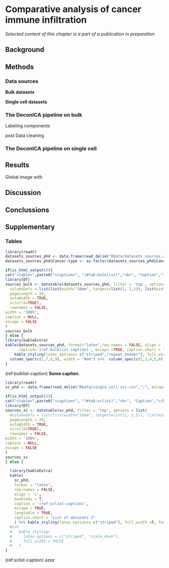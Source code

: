 # Comparative analysis of cancer immune infiltration {#results}



*Selected content of this chapter is a part of a publication in preparation*

## Background 



## Methods 

### Data sources

**Bulk datasets**



**Single cell datasets**


### The DeconICA pipeline on bulk



Labeling components 

post Data cleaning 

### The DeconICA pipeline on single cell



## Results 

Global image with 

## Discussion

## Conclussions 


## Supplementary

### Tables 
```r
library(readr)
datasets_sources_phd <- data.frame(read_delim("RData/datasets_sources.csv",";", escape_double = FALSE, trim_ws = TRUE))
datasets_sources_phd$Cancer.type <- as.factor(datasets_sources_phd$Cancer.type)

```
```r
if(is_html_output()){
cat("<table>",paste0("<caption>", "(#tab:bulklist)","<b>", "Caption","</b>", "</caption>"),"</table>", sep ="\n")
library(DT)
sources_bulk <- datatable(datasets_sources_phd, filter = 'top', options = list(
  columnDefs = list(list(width="10em", targets=list(1, 2,5)), list(width = '5em', targets = list(4,6))),
  pageLength = 20,
  autoWidth = TRUE,
  scrollX=TRUE),
  rownames = FALSE,
width = '100%',
caption = NULL,
escape = FALSE
)
sources_bulk
} else {
library(kableExtra)
kable(datasets_sources_phd, format="latex",row.names = FALSE, align = 'c', booktabs = TRUE , longtable = TRUE, 
      caption='(ref:bulklist-caption)', escape =TRUE, caption.short = "List of datasets") %>%
    kable_styling(latex_options= c("striped","repeat_header"), full_width =FALSE, font_size = 7, position= "left")  %>%
  column_spec(c(2,7,8,9), width = "8em") %>%  column_spec(c(1,3,4,5,6), width = "3em")
}
```


(ref:bulklist-caption) **Some capiton**.


```r
library(readr)
sc_phd <- data.frame(read_delim("RData/single_cell_src.csv",";", escape_double = FALSE, trim_ws = TRUE))
```
```r
if(is_html_output()){
cat("<table>",paste0("<caption>", "(#tab:sclist)","<b>", "Caption","</b>", "</caption>"),"</table>", sep ="\n")
library(DT)
sources_sc <- datatable(sc_phd, filter = 'top', options = list(
  #columnDefs = list(list(width="10em", targets=list(1, 2,5)), list(width = '5em', targets = list(4,6))),
  pageLength = 20,
  autoWidth = TRUE,
  scrollX=TRUE),
  rownames = FALSE,
width = '100%',
caption = NULL,
escape = FALSE
)
sources_sc 
} else {

  library(kableExtra)
  kable(
    sc_phd,
    format = "latex",
    row.names = FALSE,
    align = 'c',
    booktabs = T,
    caption = '(ref:sclist-caption)',
    escape = TRUE,
    longtable = TRUE,
    caption.short = "List of datasets 2"
    ) %>% kable_styling(latex_options= c("striped"), full_width =F, font_size = 6 ) %>% landscape()
  #%>%
  #   kable_styling(
  #     latex_options = c("striped", "scale_down"),
  #     full_width = FALSE
  #   ) 
} 
```

(ref:sclist-caption) azez